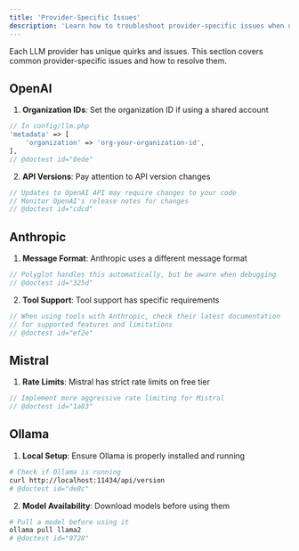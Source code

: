 ```yaml
---
title: 'Provider-Specific Issues'
description: 'Learn how to troubleshoot provider-specific issues when using Polyglot.'
---
```


Each LLM provider has unique quirks and issues. This section covers common provider-specific issues and how to resolve them.


## OpenAI

1. **Organization IDs**: Set the organization ID if using a shared account
```php
// In config/llm.php
'metadata' => [
    'organization' => 'org-your-organization-id',
],
// @doctest id="0ede"
```

2. **API Versions**: Pay attention to API version changes
```php
// Updates to OpenAI API may require changes to your code
// Monitor OpenAI's release notes for changes
// @doctest id="cdcd"
```

## Anthropic

1. **Message Format**: Anthropic uses a different message format
```php
// Polyglot handles this automatically, but be aware when debugging
// @doctest id="325d"
```

2. **Tool Support**: Tool support has specific requirements
```php
// When using tools with Anthropic, check their latest documentation
// for supported features and limitations
// @doctest id="ef2e"
```

## Mistral

1. **Rate Limits**: Mistral has strict rate limits on free tier
```php
// Implement more aggressive rate limiting for Mistral
// @doctest id="1a83"
```


## Ollama

1. **Local Setup**: Ensure Ollama is properly installed and running
```bash
# Check if Ollama is running
curl http://localhost:11434/api/version
# @doctest id="de8c"
```

2. **Model Availability**: Download models before using them
```bash
# Pull a model before using it
ollama pull llama2
# @doctest id="9728"
```
